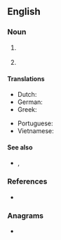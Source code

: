 ==English==

===Noun===
{{en-noun}}

# {{lb|en|chemistry}} {{initialism of|en|[[isosorbide|Isosorbide]] [[dinitrate|Dinitrate]]}}
# {{lb|en|telecommunications}} {{initialism of|en|[[integrated services digital network|Integrated Services Digital Network]]}}

====Translations====
{{trans-top|integrated services digital network}}
* Dutch: {{t+|nl|ISDN|n}}
* German: {{t+|de|ISDN|n}}
* Greek: {{t+|el|ISDN|n}}
{{trans-mid}}
* Portuguese: {{t|pt|RDSI}}
* Vietnamese: {{t|vi|mạng số tích hợp đa dịch vụ}}
{{trans-bottom}}

====See also====
* {{sense|telecommunications}} {{l|en|BRI}}, {{l|en|PRI}}

===References===
* {{pedia}}

===Anagrams===
* {{anagrams|en|a=dins|DNIs|Dins|IDNs|INDs|NDIS|NIDS|dins}}